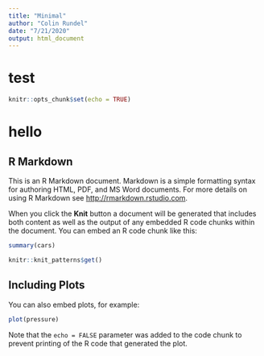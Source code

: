 ```yaml
---
title: "Minimal"
author: "Colin Rundel"
date: "7/21/2020"
output: html_document
---
```


# test

```r
knitr::opts_chunk$set(echo = TRUE)
```

# hello

## R Markdown

This is an R Markdown document. Markdown is a simple formatting syntax for authoring HTML, PDF, and MS Word documents. For more details on using R Markdown see <http://rmarkdown.rstudio.com>.

When you click the **Knit** button a document will be generated that includes both content as well as the output of any embedded R code chunks within the document. You can embed an R code chunk like this:

```r
summary(cars)
```

```r
knitr::knit_patterns$get()
```

## Including Plots

You can also embed plots, for example:

```r
plot(pressure)
```

Note that the `echo = FALSE` parameter was added to the code chunk to prevent printing of the R code that generated the plot.
